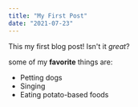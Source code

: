 ```yaml
---
title: "My First Post"
date: "2021-07-23"
---
```


This my first blog post! Isn't it *great*?

some of my **favorite** things are:

* Petting dogs
* Singing
* Eating potato-based foods